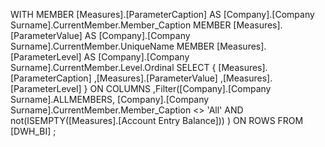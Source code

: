 WITH 
  MEMBER [Measures].[ParameterCaption] AS 
    [Company].[Company Surname].CurrentMember.Member_Caption 
  MEMBER [Measures].[ParameterValue] AS 
    [Company].[Company Surname].CurrentMember.UniqueName 
  MEMBER [Measures].[ParameterLevel] AS 
    [Company].[Company Surname].CurrentMember.Level.Ordinal
SELECT 
  { 
    [Measures].[ParameterCaption]
   ,[Measures].[ParameterValue]
   ,[Measures].[ParameterLevel]
  } ON COLUMNS
 ,Filter([Company].[Company Surname].ALLMEMBERS,
		 [Company].[Company Surname].CurrentMember.Member_Caption <> 'All'	AND
		 not(ISEMPTY([Measures].[Account Entry Balance]))
 )
 ON ROWS
FROM 
 [DWH_BI]
;